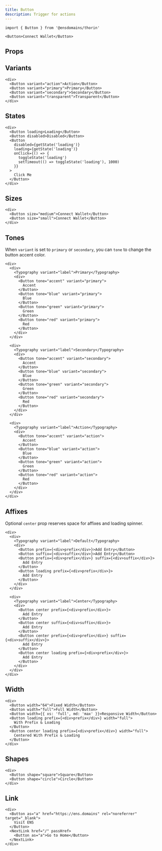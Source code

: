 ```yaml
---
title: Button
description: Trigger for actions
---
```


```tsx
import { Button } from '@ensdomains/thorin'
```

```tsx expand=true live=true
<Button>Connect Wallet</Button>
```

## Props

<PropsTable sourceLink={sourceLink} types={types} />

## Variants

```tsx live=true
<div>
  <Button variant="action">Action</Button>
  <Button variant="primary">Primary</Button>
  <Button variant="secondary">Secondary</Button>
  <Button variant="transparent">Transparent</Button>
</div>
```

## States

```tsx live=true
<div>
  <Button loading>Loading</Button>
  <Button disabled>Disabled</Button>
  <Button
    disabled={getState('loading')}
    loading={getState('loading')}
    onClick={() => {
      toggleState('loading')
      setTimeout(() => toggleState('loading'), 1000)
    }}
  >
    Click Me
  </Button>
</div>
```

## Sizes

```tsx live=true
<div>
  <Button size="medium">Connect Wallet</Button>
  <Button size="small">Connect Wallet</Button>
</div>
```

## Tones

When `variant` is set to `primary` or `secondary`, you can `tone` to change the button accent color.

```tsx live=true
<div>
  <div>
    <Typography variant="label">Primary</Typography>
    <div>
      <Button tone="accent" variant="primary">
        Accent
      </Button>
      <Button tone="blue" variant="primary">
        Blue
      </Button>
      <Button tone="green" variant="primary">
        Green
      </Button>
      <Button tone="red" variant="primary">
        Red
      </Button>
    </div>
  </div>

  <div>
    <Typography variant="label">Secondary</Typography>
    <div>
      <Button tone="accent" variant="secondary">
        Accent
      </Button>
      <Button tone="blue" variant="secondary">
        Blue
      </Button>
      <Button tone="green" variant="secondary">
        Green
      </Button>
      <Button tone="red" variant="secondary">
        Red
      </Button>
    </div>
  </div>

  <div>
    <Typography variant="label">Action</Typography>
    <div>
      <Button tone="accent" variant="action">
        Accent
      </Button>
      <Button tone="blue" variant="action">
        Blue
      </Button>
      <Button tone="green" variant="action">
        Green
      </Button>
      <Button tone="red" variant="action">
        Red
      </Button>
    </div>
  </div>
</div>
```

## Affixes

Optional `center` prop reserves space for affixes and loading spinner.

```tsx live=true
<div>
  <div>
    <Typography variant="label">Default</Typography>
    <div>
      <Button prefix={<div>prefix</div>}>Add Entry</Button>
      <Button suffix={<div>suffix</div>}>Add Entry</Button>
      <Button prefix={<div>prefix</div>} suffix={<div>suffix</div>}>
        Add Entry
      </Button>
      <Button loading prefix={<div>prefix</div>}>
        Add Entry
      </Button>
    </div>
  </div>

  <div>
    <Typography variant="label">Center</Typography>
    <div>
      <Button center prefix={<div>prefix</div>}>
        Add Entry
      </Button>
      <Button center suffix={<div>suffix</div>}>
        Add Entry
      </Button>
      <Button center prefix={<div>prefix</div>} suffix={<div>suffix</div>}>
        Add Entry
      </Button>
      <Button center loading prefix={<div>prefix</div>}>
        Add Entry
      </Button>
    </div>
  </div>
</div>
```

## Width

```tsx live=true
<div>
  <Button width="64">Fixed Width</Button>
  <Button width="full">Full Width</Button>
  <Button width={{ xs: 'full', md: 'max' }}>Responsive Width</Button>
  <Button loading prefix={<div>prefix</div>} width="full">
    With Prefix & Loading
  </Button>
  <Button center loading prefix={<div>prefix</div>} width="full">
    Centered With Prefix & Loading
  </Button>
</div>
```

## Shapes

```tsx live=true
<div>
  <Button shape="square">Square</Button>
  <Button shape="circle">Circle</Button>
</div>
```

## Link

```tsx live=true
<div>
  <Button as="a" href="https://ens.domains" rel="noreferrer" target="_blank">
    Visit ENS
  </Button>
  <NextLink href="/" passHref>
    <Button as="a">Go to Home</Button>
  </NextLink>
</div>
```

